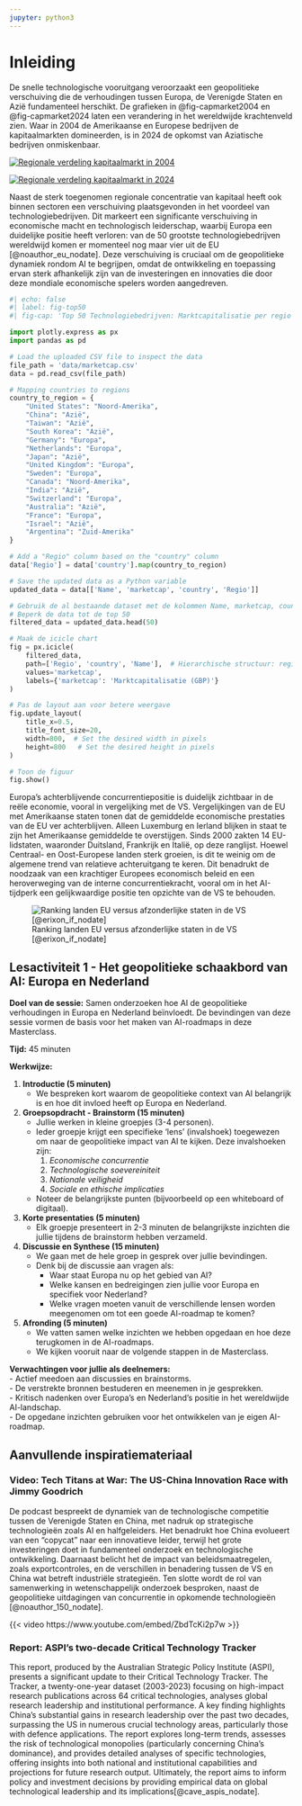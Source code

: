 ```yaml
---
jupyter: python3
---
```


# Inleiding

De snelle technologische vooruitgang veroorzaakt een geopolitieke verschuiving die de verhoudingen tussen Europa, de Verenigde Staten en Azië fundamenteel herschikt. De grafieken in @fig-capmarket2004 en @fig-capmarket2024 laten een verandering in het wereldwijde krachtenveld zien. Waar in 2004 de Amerikaanse en Europese bedrijven de kapitaalmarkten domineerden, is in 2024 de opkomst van Aziatische bedrijven onmiskenbaar.

[![Regionale verdeling kapitaalmarkt in 2004](images/capmarket2004.png){#fig-capmarket2004}](https://datadrivendecisions.github.io/marketcap/world2004.html){target="_blank"}

[![Regionale verdeling kapitaalmarkt in 2024](images/capmarket2024.png){#fig-capmarket2024}](https://datadrivendecisions.github.io/marketcap/){target="_blank"}

Naast de sterk toegenomen regionale concentratie van kapitaal heeft ook binnen sectoren een verschuiving plaatsgevonden in het voordeel van technologiebedrijven. Dit markeert een significante verschuiving in economische macht en technologisch leiderschap, waarbij Europa een duidelijke positie heeft verloren: van de 50 grootste technologiebedrijven wereldwijd komen er momenteel nog maar vier uit de EU [@noauthor_eu_nodate]. Deze verschuiving is cruciaal om de geopolitieke dynamiek rondom AI te begrijpen, omdat de ontwikkeling en toepassing ervan sterk afhankelijk zijn van de investeringen en innovaties die door deze mondiale economische spelers worden aangedreven.

:::{.column-body-outset}
```python
#| echo: false
#| label: fig-top50
#| fig-cap: 'Top 50 Technologiebedrijven: Marktcapitalisatie per regio en land [@noauthor_largest_nodate]'

import plotly.express as px
import pandas as pd

# Load the uploaded CSV file to inspect the data
file_path = 'data/marketcap.csv'
data = pd.read_csv(file_path)

# Mapping countries to regions
country_to_region = {
    "United States": "Noord-Amerika",
    "China": "Azië",
    "Taiwan": "Azië",
    "South Korea": "Azië",
    "Germany": "Europa",
    "Netherlands": "Europa",
    "Japan": "Azië",
    "United Kingdom": "Europa",
    "Sweden": "Europa",
    "Canada": "Noord-Amerika",
    "India": "Azië",
    "Switzerland": "Europa",
    "Australia": "Azië",
    "France": "Europa",
    "Israel": "Azië",
    "Argentina": "Zuid-Amerika"
}

# Add a "Regio" column based on the "country" column
data['Regio'] = data['country'].map(country_to_region)

# Save the updated data as a Python variable
updated_data = data[['Name', 'marketcap', 'country', 'Regio']]

# Gebruik de al bestaande dataset met de kolommen Name, marketcap, country en Regio
# Beperk de data tot de top 50
filtered_data = updated_data.head(50)

# Maak de icicle chart
fig = px.icicle(
    filtered_data,
    path=['Regio', 'country', 'Name'],  # Hierarchische structuur: regio > land > bedrijf
    values='marketcap',
    labels={'marketcap': 'Marktcapitalisatie (GBP)'}
)

# Pas de layout aan voor betere weergave
fig.update_layout(
    title_x=0.5,
    title_font_size=20,
    width=800,  # Set the desired width in pixels
    height=800   # Set the desired height in pixels
)

# Toon de figuur
fig.show()
```
:::

Europa's achterblijvende concurrentiepositie is duidelijk zichtbaar in de reële economie, vooral in vergelijking met de VS. Vergelijkingen van de EU met Amerikaanse staten tonen dat de gemiddelde economische prestaties van de EU ver achterblijven. Alleen Luxemburg en Ierland blijken in staat te zijn het Amerikaanse gemiddelde te overstijgen. Sinds 2000 zakten 14 EU-lidstaten, waaronder Duitsland, Frankrijk en Italië, op deze ranglijst. Hoewel Centraal- en Oost-Europese landen sterk groeien, is dit te weinig om de algemene trend van relatieve achteruitgang te keren. Dit benadrukt de noodzaak van een krachtiger Europees economisch beleid en een heroverweging van de interne concurrentiekracht, vooral om in het AI-tijdperk een gelijkwaardige positie ten opzichte van de VS te behouden.

![Ranking landen EU versus afzonderlijke staten in de VS [@erixon_if_nodate]](images/eur-vs-us-gdp.png){#fig-eustatesgdp}

::: callout-tip
## Lesactiviteit 1 - Het geopolitieke schaakbord van AI: Europa en Nederland

**Doel van de sessie:** Samen onderzoeken hoe AI de geopolitieke verhoudingen in Europa en Nederland beïnvloedt. De bevindingen van deze sessie vormen de basis voor het maken van AI-roadmaps in deze Masterclass.

**Tijd:** 45 minuten

**Werkwijze:**

1.  **Introductie (5 minuten)**
    -   We bespreken kort waarom de geopolitieke context van AI belangrijk is en hoe dit invloed heeft op Europa en Nederland.
2.  **Groepsopdracht - Brainstorm (15 minuten)**
    -   Jullie werken in kleine groepjes (3-4 personen).\
    -   Ieder groepje krijgt een specifieke ‘lens’ (invalshoek) toegewezen om naar de geopolitieke impact van AI te kijken. Deze invalshoeken zijn:
        1.  *Economische concurrentie*\
        2.  *Technologische soevereiniteit*\
        3.  *Nationale veiligheid*\
        4.  *Sociale en ethische implicaties*\
    -   Noteer de belangrijkste punten (bijvoorbeeld op een whiteboard of digitaal).
3.  **Korte presentaties (5 minuten)**
    -   Elk groepje presenteert in 2-3 minuten de belangrijkste inzichten die jullie tijdens de brainstorm hebben verzameld.
4.  **Discussie en Synthese (15 minuten)**
    -   We gaan met de hele groep in gesprek over jullie bevindingen.\
    -   Denk bij de discussie aan vragen als:
        -   Waar staat Europa nu op het gebied van AI?\
        -   Welke kansen en bedreigingen zien jullie voor Europa en specifiek voor Nederland?\
        -   Welke vragen moeten vanuit de verschillende lensen worden meegenomen om tot een goede AI-roadmap te komen?
5.  **Afronding (5 minuten)**
    -   We vatten samen welke inzichten we hebben opgedaan en hoe deze terugkomen in de AI-roadmaps.\
    -   We kijken vooruit naar de volgende stappen in de Masterclass.

**Verwachtingen voor jullie als deelnemers:**\
- Actief meedoen aan discussies en brainstorms.\
- De verstrekte bronnen bestuderen en meenemen in je gesprekken.\
- Kritisch nadenken over Europa’s en Nederland’s positie in het wereldwijde AI-landschap.\
- De opgedane inzichten gebruiken voor het ontwikkelen van je eigen AI-roadmap.
:::

## Aanvullende inspiratiemateriaal

### Video: Tech Titans at War: The US-China Innovation Race with Jimmy Goodrich

De podcast bespreekt de dynamiek van de technologische competitie tussen de Verenigde Staten en China, met nadruk op strategische technologieën zoals AI en halfgeleiders. Het benadrukt hoe China evolueert van een "copycat" naar een innovatieve leider, terwijl het grote investeringen doet in fundamenteel onderzoek en technologische ontwikkeling. Daarnaast belicht het de impact van beleidsmaatregelen, zoals exportcontroles, en de verschillen in benadering tussen de VS en China wat betreft industriële strategieën. Ten slotte wordt de rol van samenwerking in wetenschappelijk onderzoek besproken, naast de geopolitieke uitdagingen van concurrentie in opkomende technologieën [@noauthor_150_nodate].

{{< video https://www.youtube.com/embed/ZbdTcKi2p7w >}}

### Report: ASPI’s two-decade Critical Technology Tracker

This report, produced by the Australian Strategic Policy Institute (ASPI), presents a significant update to their Critical Technology Tracker. The Tracker, a twenty-one-year dataset (2003-2023) focusing on high-impact research publications across 64 critical technologies, analyses global research leadership and institutional performance. A key finding highlights China's substantial gains in research leadership over the past two decades, surpassing the US in numerous crucial technology areas, particularly those with defence applications. The report explores long-term trends, assesses the risk of technological monopolies (particularly concerning China's dominance), and provides detailed analyses of specific technologies, offering insights into both national and institutional capabilities and projections for future research output. Ultimately, the report aims to inform policy and investment decisions by providing empirical data on global technological leadership and its implications[@cave_aspis_nodate].
